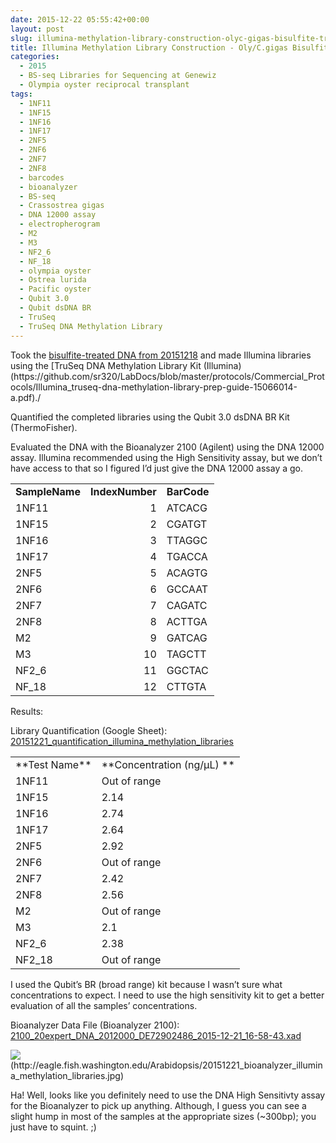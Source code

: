 ```yaml
---
date: 2015-12-22 05:55:42+00:00
layout: post
slug: illumina-methylation-library-construction-olyc-gigas-bisulfite-treated-dna
title: Illumina Methylation Library Construction - Oly/C.gigas Bisulfite-treated DNA
categories:
  - 2015
  - BS-seq Libraries for Sequencing at Genewiz
  - Olympia oyster reciprocal transplant
tags:
  - 1NF11
  - 1NF15
  - 1NF16
  - 1NF17
  - 2NF5
  - 2NF6
  - 2NF7
  - 2NF8
  - barcodes
  - bioanalyzer
  - BS-seq
  - Crassostrea gigas
  - DNA 12000 assay
  - electropherogram
  - M2
  - M3
  - NF2_6
  - NF_18
  - olympia oyster
  - Ostrea lurida
  - Pacific oyster
  - Qubit 3.0
  - Qubit dsDNA BR
  - TruSeq
  - TruSeq DNA Methylation Library
---
```


Took the [bisulfite-treated DNA from 20151218](https://robertslab.github.io/sams-notebook/posts/2015-12-18-bisulfite-treatment-oly-reciprocal-transplant-dna-c-gigas-lotterhos-dna-for-bs-seq/) and made Illumina libraries using the [TruSeq DNA Methylation Library Kit (Illumina)(https://github.com/sr320/LabDocs/blob/master/protocols/Commercial_Protocols/Illumina_truseq-dna-methylation-library-prep-guide-15066014-a.pdf)./

Quantified the completed libraries using the Qubit 3.0 dsDNA BR Kit (ThermoFisher).

Evaluated the DNA with the Bioanalyzer 2100 (Agilent) using the DNA 12000 assay. Illumina recommended using the High Sensitivity assay, but we don't have access to that so I figured I'd just give the DNA 12000 assay a go.

<table cellspacing="0" border="0" >
<tbody >
<tr >

<td align="left" height="17" valign="bottom" >**SampleName**
</td>

<td align="left" valign="bottom" >**IndexNumber**
</td>

<td align="left" valign="bottom" >**BarCode**
</td>
</tr>
<tr >

<td align="left" height="17" valign="bottom" >1NF11
</td>

<td align="right" valign="bottom" >1
</td>

<td align="left" valign="bottom" >ATCACG
</td>
</tr>
<tr >

<td align="left" height="17" valign="bottom" >1NF15
</td>

<td align="right" valign="bottom" >2
</td>

<td align="left" valign="bottom" >CGATGT
</td>
</tr>
<tr >

<td align="left" height="17" valign="bottom" >1NF16
</td>

<td align="right" valign="bottom" >3
</td>

<td align="left" valign="bottom" >TTAGGC
</td>
</tr>
<tr >

<td align="left" height="17" valign="bottom" >1NF17
</td>

<td align="right" valign="bottom" >4
</td>

<td align="left" valign="bottom" >TGACCA
</td>
</tr>
<tr >

<td align="left" height="17" valign="bottom" >2NF5
</td>

<td align="right" valign="bottom" >5
</td>

<td align="left" valign="bottom" >ACAGTG
</td>
</tr>
<tr >

<td align="left" height="17" valign="bottom" >2NF6
</td>

<td align="right" valign="bottom" >6
</td>

<td align="left" valign="bottom" >GCCAAT
</td>
</tr>
<tr >

<td align="left" height="17" valign="bottom" >2NF7
</td>

<td align="right" valign="bottom" >7
</td>

<td align="left" valign="bottom" >CAGATC
</td>
</tr>
<tr >

<td align="left" height="17" valign="bottom" >2NF8
</td>

<td align="right" valign="bottom" >8
</td>

<td align="left" valign="bottom" >ACTTGA
</td>
</tr>
<tr >

<td align="left" height="17" valign="bottom" >M2
</td>

<td align="right" valign="bottom" >9
</td>

<td align="left" valign="bottom" >GATCAG
</td>
</tr>
<tr >

<td align="left" height="17" valign="bottom" >M3
</td>

<td align="right" valign="bottom" >10
</td>

<td align="left" valign="bottom" >TAGCTT
</td>
</tr>
<tr >

<td align="left" height="17" valign="bottom" >NF2_6
</td>

<td align="right" valign="bottom" >11
</td>

<td align="left" valign="bottom" >GGCTAC
</td>
</tr>
<tr >

<td align="left" height="17" valign="bottom" >NF_18
</td>

<td align="right" valign="bottom" >12
</td>

<td align="left" valign="bottom" >CTTGTA
</td>
</tr>
</tbody>
</table>



Results:

Library Quantification (Google Sheet): [20151221_quantification_illumina_methylation_libraries](https://docs.google.com/spreadsheets/d/1XGu_J4gJ3ddhjTvEvwoFLUCNe5DQhdvRf1tVxqud--Q/edit?usp=sharing)

<table cellpadding="0" cellspacing="0" border="0" dir="ltr" > 
<tbody >
<tr >

<td data-sheets-value="[null,2,"Test Name"]" >**Test Name**
</td>

<td data-sheets-value="[null,2,"Original sample conc."]" >**Concentration (ng/μL)
**
</td>
</tr>
<tr >

<td data-sheets-value="[null,2,"1NF11"]" >1NF11
</td>

<td data-sheets-value="[null,2,"Out of range"]" >Out of range
</td>
</tr>
<tr >

<td data-sheets-value="[null,2,"1NF15"]" >1NF15
</td>

<td data-sheets-value="[null,3,null,2.14]" >2.14
</td>
</tr>
<tr >

<td data-sheets-value="[null,2,"1NF16"]" >1NF16
</td>

<td data-sheets-value="[null,3,null,2.74]" >2.74
</td>
</tr>
<tr >

<td data-sheets-value="[null,2,"1NF17"]" >1NF17
</td>

<td data-sheets-value="[null,3,null,2.64]" >2.64
</td>
</tr>
<tr >

<td data-sheets-value="[null,2,"2NF5"]" >2NF5
</td>

<td data-sheets-value="[null,3,null,2.92]" >2.92
</td>
</tr>
<tr >

<td data-sheets-value="[null,2,"2NF6"]" >2NF6
</td>

<td data-sheets-value="[null,2,"Out of range"]" >Out of range
</td>
</tr>
<tr >

<td data-sheets-value="[null,2,"2NF7"]" >2NF7
</td>

<td data-sheets-value="[null,3,null,2.42]" >2.42
</td>
</tr>
<tr >

<td data-sheets-value="[null,2,"2NF8"]" >2NF8
</td>

<td data-sheets-value="[null,3,null,2.56]" >2.56
</td>
</tr>
<tr >

<td data-sheets-value="[null,2,"M2"]" >M2
</td>

<td data-sheets-value="[null,2,"Out of range"]" >Out of range
</td>
</tr>
<tr >

<td data-sheets-value="[null,2,"M3"]" >M3
</td>

<td data-sheets-value="[null,3,null,2.1]" >2.1
</td>
</tr>
<tr >

<td data-sheets-value="[null,2,"NF2_6"]" >NF2_6
</td>

<td data-sheets-value="[null,3,null,2.38]" >2.38
</td>
</tr>
<tr >

<td data-sheets-value="[null,2,"NF2_18"]" >NF2_18
</td>

<td data-sheets-value="[null,2,"Out of range"]" >Out of range
</td>
</tr>
</tbody>
</table>



I used the Qubit's BR (broad range) kit because I wasn't sure what concentrations to expect. I need to use the high sensitivity kit to get a better evaluation of all the samples' concentrations.





Bioanalyzer Data File (Bioanalyzer 2100): [2100_20expert_DNA_2012000_DE72902486_2015-12-21_16-58-43.xad](https://eagle.fish.washington.edu/Arabidopsis/Bioanalyzer%20Data/2100%20expert_DNA%2012000_DE72902486_2015-12-21_16-58-43.xad)



![](https://eagle.fish.washington.edu/Arabidopsis/20151221_bioanalyzer_illumina_methylation_libraries.jpg)(http://eagle.fish.washington.edu/Arabidopsis/20151221_bioanalyzer_illumina_methylation_libraries.jpg)

Ha! Well, looks like you definitely need to use the DNA High Sensitivty assay for the Bioanalyzer to pick up anything. Although, I guess you can see a slight hump in most of the samples at the appropriate sizes (~300bp); you just have to squint. ;)
